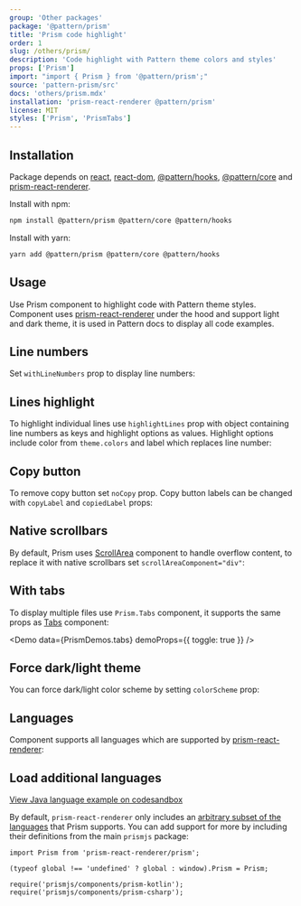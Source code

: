 ```yaml
---
group: 'Other packages'
package: '@pattern/prism'
title: 'Prism code highlight'
order: 1
slug: /others/prism/
description: 'Code highlight with Pattern theme colors and styles'
props: ['Prism']
import: "import { Prism } from '@pattern/prism';"
source: 'pattern-prism/src'
docs: 'others/prism.mdx'
installation: 'prism-react-renderer @pattern/prism'
license: MIT
styles: ['Prism', 'PrismTabs']
---
```



## Installation

Package depends on [react](https://www.npmjs.com/package/react), [react-dom](https://www.npmjs.com/package/react-dom), [@pattern/hooks](https://www.npmjs.com/package/@pattern/hooks), [@pattern/core](https://www.npmjs.com/package/@pattern/core) and [prism-react-renderer](https://www.npmjs.com/package/prism-react-renderer).

Install with npm:

```sh
npm install @pattern/prism @pattern/core @pattern/hooks
```

Install with yarn:

```sh
yarn add @pattern/prism @pattern/core @pattern/hooks
```

## Usage

Use Prism component to highlight code with Pattern theme styles.
Component uses [prism-react-renderer](https://github.com/FormidableLabs/prism-react-renderer)
under the hood and support light and dark theme, it is used in Pattern docs to display all code examples.

<Demo data={PrismDemos.usage} />

## Line numbers

Set `withLineNumbers` prop to display line numbers:

<Demo data={PrismDemos.lineNumbers} />

## Lines highlight

To highlight individual lines use `highlightLines` prop with object containing
line numbers as keys and highlight options as values. Highlight options include
color from `theme.colors` and label which replaces line number:

<Demo data={PrismDemos.linesHighlight} />

## Copy button

To remove copy button set `noCopy` prop.
Copy button labels can be changed with `copyLabel` and `copiedLabel` props:

<Demo data={PrismDemos.copyLabel} />

## Native scrollbars

By default, Prism uses [ScrollArea](/core/scroll-area/) component to handle overflow content,
to replace it with native scrollbars set `scrollAreaComponent="div"`:

<Demo data={PrismDemos.scrollbars} />

## With tabs

To display multiple files use `Prism.Tabs` component, it supports the same props as [Tabs](/core/tabs/) component:

<Demo data={PrismDemos.tabs} demoProps={{ toggle: true }} />

## Force dark/light theme

You can force dark/light color scheme by setting `colorScheme` prop:

<Demo data={PrismDemos.themeOverride} />

## Languages

Component supports all languages which are supported by [prism-react-renderer](https://github.com/FormidableLabs/prism-react-renderer):

<Demo data={PrismDemos.languages} />

## Load additional languages

[View Java language example on codesandbox](https://codesandbox.io/s/stupefied-hellman-lfudm?file=/src/App.tsx)

By default, `prism-react-renderer` only includes an [arbitrary subset of the languages](https://github.com/FormidableLabs/prism-react-renderer/blob/master/src/vendor/prism/includeLangs.js) that Prism supports.
You can add support for more by including their definitions from the main `prismjs` package:

```tsx
import Prism from 'prism-react-renderer/prism';

(typeof global !== 'undefined' ? global : window).Prism = Prism;

require('prismjs/components/prism-kotlin');
require('prismjs/components/prism-csharp');
```

